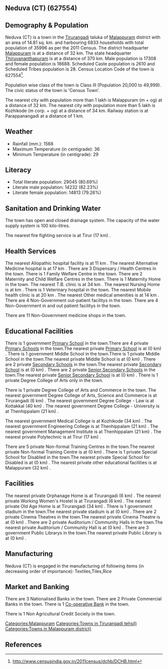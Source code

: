 {{Infobox settlement
| name=Neduva (CT)
| native_name=
| native_name_lang=
| other_name=
| nickname=
| settlement_type=Town
| image_skyline=
| image_alt=
| image_caption=
| pushpin_map=India Kerala
| pushpin_label_position=right
| pushpin_map_alt=
| pushpin_map_caption=Location in Kerala, India
| latd=
| latm=
| lats=
| latNS=
| longd=
| longm=
| longs=
| longEW=
| coordinates_display=inline,title
| subdivision_type=Country
| subdivision_name={{flag|India}}
| subdivision_type1=[[States and territories of India|State]]
| subdivision_name1=Kerala 
| subdivision_type2=[[List of districts of India|District]]
| subdivision_name2=Malappuram
| subdivision_type3=Tahsil
| subdivision_name3=Tirurangadi
| website=
| established_title=<!-- Established -->
| established_date=
| founder=
| named_for=
| government_type=
| governing_body=
| unit_pref=Metric
| area_footnotes=
| area_rank=
| area_total_km2=14.81
| elevation_footnotes=
| elevation_m=
| population_total=35996
| population_as_of=2011
| population_rank=
| population_density_km2=2430
| population_demonym=
| population_footnotes=
| demographics_type1=Languages=
| demographics1_title1=Official=
| demographics1_info1=[[Malayalam language|Malayalam]]
| timezone1=[[Indian Standard Time|IST]]
| utc_offset1==+5:30
| postal_code_type=[[Postal Index Number|PIN]]
| postal_code=
| area_code_type=Telephone code
| area_code=
| registration_plate=
| blank1_name_sec1=Nearest city
| blank1_info_sec1=[[Malappuram (m + og)]]
| blank2_name_sec1=[[Human sex ratio|Sex ratio]]
| blank2_info_sec1=1079
| blank3_name_sec1=Literacy
| blank3_info_sec1=80.69%
| blank1_name_sec2=[[2011 Census of India|2011 census]] code
| blank1_info_sec2=627554
| footnotes=
}}

== Neduva (CT) (627554) ==

== Demography & Population ==

Neduva (CT) is a town in the [[Tirurangadi]] taluka of [[Malappuram]] district with an area of 14.81 sq. km. and harbouring 6833 households with total population of 35996 as per the 2011 Census. The district headquarter [[Malappuram]] is at a distance of 32 km. The state headquarter [[Thiruvananthapuram]] is at a distance of 370 km. Male population is 17308 and female population is 18688. Scheduled Caste population is 2610 and Scheduled Tribes population is 28. Census Location Code of the town is 627554<ref>http://www.censusindia.gov.in/2011census/dchb/DCHB.html</ref>.

Population wise class of the town is Class III (Population 20,000 to 49,999).
The civic status of the town is 'Census Town'.

The nearest city with population more than 1 lakh is Malappuram (m + og) at a distance of 32 km. The nearest city with population more than 5 lakh is Kozhikode (m corp. + og) at a distance of 34 km. Railway station is at Parappanangadi at a distance of 1 km.


== Weather ==  
* Rainfall (mm.): 1568 
* Maximum Temperature (in centigrade): 36
* Minimum Temperature (in centigrade): 29


== Literacy ==  
* Total literate population: 29045 (80.69%)
* Literate male population: 14232 (82.23%)
* Literate female population: 14813 (79.26%)


== Sanitation and Drinking Water ==  
The town has open and closed drainage system.
The capacity of the water supply system is 100 kilo-litres.

The nearest fire fighting service is at Tirur (17 km) .


== Health Services ==
The nearest Allopathic hospital facility is at 11 km .
The nearest Alternative Medicine hospital is at 17 km .
There are 3 Dispensary / Health Centres in the town.
There is 1 Family Welfare Centre in the town.
There are 2 Maternity and Child Welfare Centres in the town.
There is 1 Maternity Home in the town.
The nearest T.B. clinic is at 34 km .
The nearest Nursing Home is at  km .
There is 1 Veterinary hospital in the town.
The nearest Mobile health clinic is at 20 km .
The nearest Other medical amenities is at 14 km .
There are 4 Non-Government out-patient facilitys in the town.
There are 4 Non-Government in and out patient facilitys in the town.

There are 11 Non-Government medicine shops in the town.


== Educational Facilities ==
There is 1 government [[Primary School]] in the town.There are 4 private [[Primary School]]s in the town.The nearest private [[Primary School]] is at  (0 km) .
There is 1 government Middle School in the town.There is 1 private Middle School in the town.The nearest private Middle School is at  (0 km) .
There are 2 private [[Secondary School]]s in the town.The nearest private [[Secondary School]] is at  (0 km) .
There are 2 private [[Senior Secondary School]]s in the town.The nearest private [[Senior Secondary School]] is at  (0 km) .
There is 1 private Degree College of Arts only in the town. 
 
 
 
There is 1 private Degree College of Arts and Commerce in the town. 
The nearest government Degree College of Arts, Science and Commerce is at Tirurangadi (6 km) .
The nearest government Degree College - Law is at Kottakkal  (40 km) .
The nearest government Degree College - University is at Thenhippalam (21 km) .
 
The nearest government Medical College is at Kozhikode (34 km) .
The nearest government Engineering College is at Thenhippalam (21 km) .
The nearest government Management Institute is at Thenhippalam (21 km) .
The nearest private Polytechnic is at Tirur (17 km) .
 
There are 5 private Non-formal Training Centres in the town.The nearest private Non-formal Training Centre is at  (0 km) .
There is 1 private Special School for Disabled in the town.The nearest private Special School for Disabled is at  (0 km) .
The nearest private other educational facilities is at Malappuram (32 km) .


== Facilities ==
The nearest private Orphanage Home is at Tirurangadi (6 km) .
The nearest private Working Women's Hostel is at Tirurangadi (6 km) .
The nearest private Old Age Home is at Tirurangadi (34 km) .
There is 1 government stadium in the town.The nearest private stadium is at  (0 km) .
There are 2 private Cinema Theatres in the town.The nearest private Cinema Theatre is at  (0 km) .
There are 2 private Auditorium / Community Halls in the town.The nearest private Auditorium / Community Hall is at  (0 km) .
There are 3 government Public Librarys in the town.The nearest private Public Library is at  (0 km) .


== Manufacturing ==
Neduva (CT) is engaged in the manufacturing of following items (in decreasing order of importance): Textiles,Tiles,Rice


== Market and Banking ==
There are 3 Nationalised Banks in the town.
There are 2 Private Commercial Banks in the town.
There is 1 [[Co-operative Bank]] in the town.

There is 1 Non Agricultural Credit Society in the town.


[[Categories:Malappuram]]
[[Categories:Towns in Tirurangadi tehsil)]]
[[Categories:Towns in Malappuram district)]]


== References ==
{{Reflist}}


